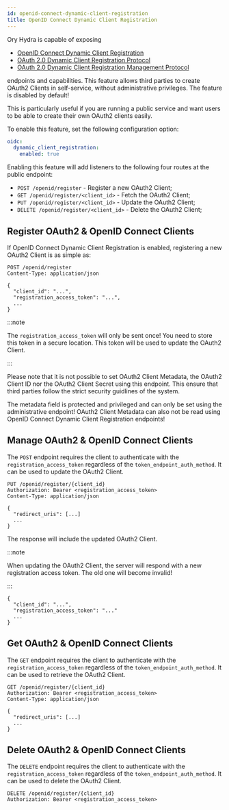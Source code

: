 ```yaml
---
id: openid-connect-dynamic-client-registration
title: OpenID Connect Dynamic Client Registration
---
```


Ory Hydra is capable of exposing

- [OpenID Connect Dynamic Client Registration](https://openid.net/specs/openid-connect-registration-1_0.html)
- [OAuth 2.0 Dynamic Client Registration Protocol](https://datatracker.ietf.org/doc/html/rfc7591)
- [OAuth 2.0 Dynamic Client Registration Management Protocol](https://datatracker.ietf.org/doc/html/rfc7592)

endpoints and capabilities. This feature allows third parties to create OAuth2
Clients in self-service, without administrative privileges. The feature is
disabled by default!

This is particularly useful if you are running a public service and want users
to be able to create their own OAuth2 clients easily.

To enable this feature, set the following configuration option:

```yaml
oidc:
  dynamic_client_registration:
    enabled: true
```

Enabling this feature will add listeners to the following four routes at the
public endpoint:

- `POST /openid/register` - Register a new OAuth2 Client;
- `GET /openid/register/<client_id>` - Fetch the OAuth2 Client;
- `PUT /openid/register/<client_id>` - Update the OAuth2 Client;
- `DELETE /openid/register/<client_id>` - Delete the OAuth2 Client;

## Register OAuth2 & OpenID Connect Clients

If OpenID Connect Dynamic Client Registration is enabled, registering a new
OAuth2 Client is as simple as:

```
POST /openid/register
Content-Type: application/json

{
  "client_id": "...",
  "registration_access_token": "...",
  ...
}
```

:::note

The `registration_access_token` will only be sent once! You need to store this
token in a secure location. This token will be used to update the OAuth2 Client.

:::

Please note that it is not possible to set OAuth2 Client Metadata, the OAuth2
Client ID nor the OAuth2 Client Secret using this endpoint. This ensure that
third parties follow the strict security guidlines of the system.

The metadata field is protected and privileged and can only be set using the
administrative endpoint! OAuth2 Client Metadata can also not be read using
OpenID Connect Dynamic Client Registration endpoints!

## Manage OAuth2 & OpenID Connect Clients

The `POST` endpoint requires the client to authenticate with the
`registration_access_token` regardless of the `token_endpoint_auth_method`. It
can be used to update the OAuth2 Client.

```
PUT /openid/register/{client_id}
Authorization: Bearer <registration_access_token>
Content-Type: application/json

{
  "redirect_uris": [...]
  ...
}
```

The response will include the updated OAuth2 Client.

:::note

When updating the OAuth2 Client, the server will respond with a new registration
access token. The old one will become invalid!

:::

```
{
  "client_id": "...",
  "registration_access_token": "..."
  ...
}
```

## Get OAuth2 & OpenID Connect Clients

The `GET` endpoint requires the client to authenticate with the
`registration_access_token` regardless of the `token_endpoint_auth_method`. It
can be used to retrieve the OAuth2 Client.

```
GET /openid/register/{client_id}
Authorization: Bearer <registration_access_token>
Content-Type: application/json

{
  "redirect_uris": [...]
  ...
}
```

## Delete OAuth2 & OpenID Connect Clients

The `DELETE` endpoint requires the client to authenticate with the
`registration_access_token` regardless of the `token_endpoint_auth_method`. It
can be used to delete the OAuth2 Client.

```
DELETE /openid/register/{client_id}
Authorization: Bearer <registration_access_token>
```
